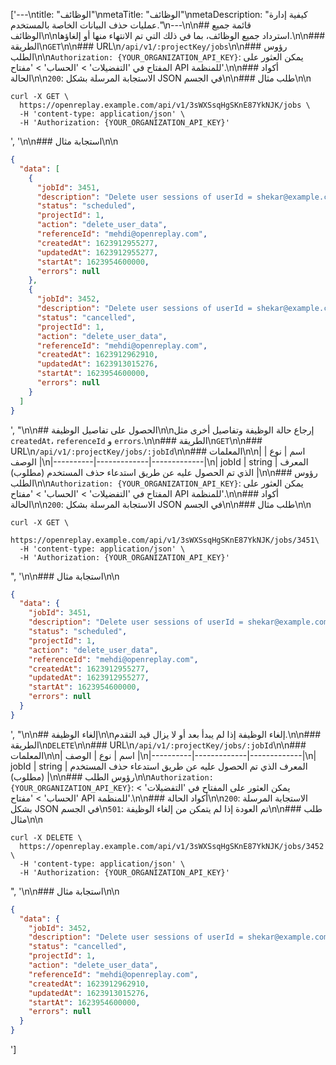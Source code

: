 ['---\ntitle: "الوظائف"\nmetaTitle: "الوظائف"\nmetaDescription: "كيفية إدارة عمليات حذف البيانات الخاصة بالمستخدم."\n---\n\n## قائمة جميع الوظائف\n\nاسترداد جميع الوظائف، بما في ذلك التي تم الانتهاء منها أو إلغاؤها.\n\n### الطريقة\n`GET`\n\n### URL\n`/api/v1/:projectKey/jobs`\n\n### رؤوس الطلب\n\n`Authorization: {YOUR_ORGANIZATION_API_KEY}`: يمكن العثور على المفتاح في 'التفضيلات' > 'الحساب' > 'مفتاح API للمنظمة'.\n\n### أكواد الحالة\n\n`200`: الاستجابة المرسلة بشكل JSON في الجسم\n\n### طلب مثال\n\n
```shell
curl -X GET \
  https://openreplay.example.com/api/v1/3sWXSsqHgSKnE87YkNJK/jobs \
  -H 'content-type: application/json' \
  -H 'Authorization: {YOUR_ORGANIZATION_API_KEY}'
```
', '\n\n### استجابة مثال\n\n
```json
{
  "data": [
    {
      "jobId": 3451,
      "description": "Delete user sessions of userId = shekar@example.com",
      "status": "scheduled",
      "projectId": 1,
      "action": "delete_user_data",
      "referenceId": "mehdi@openreplay.com",
      "createdAt": 1623912955277,
      "updatedAt": 1623912955277,
      "startAt": 1623954600000,
      "errors": null
    },
    {
      "jobId": 3452,
      "description": "Delete user sessions of userId = shekar@example.com",
      "status": "cancelled",
      "projectId": 1,
      "action": "delete_user_data",
      "referenceId": "mehdi@openreplay.com",
      "createdAt": 1623912962910,
      "updatedAt": 1623913015276,
      "startAt": 1623954600000,
      "errors": null
    }
  ]
}
```
', "\n\n## الحصول على تفاصيل الوظيفة\n\nإرجاع حالة الوظيفة وتفاصيل أخرى مثل `createdAt`، `referenceId` و `errors`.\n\n### الطريقة\n`GET`\n\n### URL\n`/api/v1/:projectKey/jobs/:jobId`\n\n### المعلمات\n\n| اسم | نوع | الوصف |\n|----------|-------------|-------------|\n| jobId | string | المعرف الذي تم الحصول عليه عن طريق استدعاء حذف المستخدم (مطلوب) |\n\n### رؤوس الطلب\n\n`Authorization: {YOUR_ORGANIZATION_API_KEY}`: يمكن العثور على المفتاح في 'التفضيلات' > 'الحساب' > 'مفتاح API للمنظمة'.\n\n### أكواد الحالة\n\n`200`: الاستجابة المرسلة بشكل JSON في الجسم\n\n### طلب مثال\n\n
```shell
curl -X GET \
  https://openreplay.example.com/api/v1/3sWXSsqHgSKnE87YkNJK/jobs/3451\
  -H 'content-type: application/json' \
  -H 'Authorization: {YOUR_ORGANIZATION_API_KEY}'
```
", '\n\n### استجابة مثال\n\n
```json
{
  "data": {
    "jobId": 3451,
    "description": "Delete user sessions of userId = shekar@example.com",
    "status": "scheduled",
    "projectId": 1,
    "action": "delete_user_data",
    "referenceId": "mehdi@openreplay.com",
    "createdAt": 1623912955277,
    "updatedAt": 1623912955277,
    "startAt": 1623954600000,
    "errors": null
  }
}
```
', "\n\n## إلغاء الوظيفة\n\nإلغاء الوظيفة إذا لم يبدأ بعد أو لا يزال قيد التقدم.\n\n### الطريقة\n`DELETE`\n\n### URL\n`/api/v1/:projectKey/jobs/:jobId`\n\n### المعلمات\n\n| اسم | نوع | الوصف |\n|----------|-------------|-------------|\n| jobId | string | المعرف الذي تم الحصول عليه عن طريق استدعاء حذف المستخدم (مطلوب) |\n\n### رؤوس الطلب\n\n`Authorization: {YOUR_ORGANIZATION_API_KEY}`: يمكن العثور على المفتاح في 'التفضيلات' > 'الحساب' > 'مفتاح API للمنظمة'.\n\n### أكواد الحالة\n\n`200`: الاستجابة المرسلة بشكل JSON في الجسم\n`501`: تم العودة إذا لم يتمكن من إلغاء الوظيفة\n\n### طلب مثال\n\n
```shell
curl -X DELETE \
  https://openreplay.example.com/api/v1/3sWXSsqHgSKnE87YkNJK/jobs/3452 \
  -H 'content-type: application/json' \
  -H 'Authorization: {YOUR_ORGANIZATION_API_KEY}'
```
", '\n\n### استجابة مثال\n\n
```json
{
  "data": {
    "jobId": 3452,
    "description": "Delete user sessions of userId = shekar@example.com",
    "status": "cancelled",
    "projectId": 1,
    "action": "delete_user_data",
    "referenceId": "mehdi@openreplay.com",
    "createdAt": 1623912962910,
    "updatedAt": 1623913015276,
    "startAt": 1623954600000,
    "errors": null
  }
}
```
']
